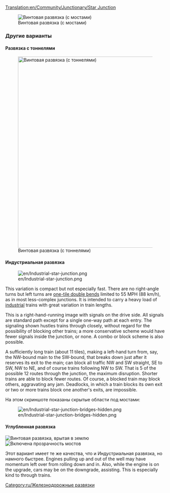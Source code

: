 [[Translation:en/Community/Junctionary/Star Junction]]
{{ru/Меню развязки}}

[[File:en/Star junction.png|none|frame|Винтовая развязка (с мостами)]]

{{ru/Критерии развязки|Умеренная|2|2|2|2|1|1|0|1|0|0|0||Сломанные поезда блокируют только один путь.|
*Одновременно может пропускать большое количество поездов.
*Некоторые ветки короче других, что может привести к задержке поездов.
'''Замечания'''
*Начинайте со строительства мостов или тоннелей.
*Увеличьте длину каждой ветки, чтобы вмещался весь Ваш поезд.
*Чтобы уменьшить развязку, Вы можете сэкономить одну клетку под мостами.
*Используйте комбинацию мостов и тоннелей, чтобы длина моста/тоннеля была 3 клетки (включая выезды или въезды).
*Площадь: 14 x 14 клеток.
}}



===Другие варианты===

==== Развязка с тоннелями ====

[[File:en/Star junction 2.png|none|thumb|600px|Винтовая развязка (с тоннелями)]]

==== Индустриальная развязка ====

[[File:en/Industrial-star-junction.png]]

This variation is compact but not especially fast. There are no right-angle turns but left turns are [[en/Manual/Game mechanics#Trains|one-tile double bends]] limited to 55 MPH (88 km/h), as in most less-complex junctions. It is intended to carry a heavy load of [[en/industrial service|industrial]] trains with great variation in train lengths. 

This is a right-hand-running image with signals on the drive side. All signals are standard path except for a single one-way path at each entry. The signaling shown hustles trains through closely, without regard for the possibility of blocking other trains; a more conservative scheme would have fewer signals inside the junction, or none. A combo or block scheme is also possible. 

A sufficiently long train (about 11 tiles), making a left-hand turn from, say, the NW-bound main to the SW-bound, that breaks down just after it reserves its exit to the main; can block all traffic NW and SW straight, SE to SW, NW to NE, and of course trains following NW to SW. That is 5 of the possible 12 routes through the junction, the maximum disruption. Shorter trains are able to block fewer routes. Of course, a blocked train may block others, aggravating any jam. Deadlocks, in which a train blocks its own exit or two or more trains block one another's exits, are impossible. 

На этом скриншоте показаны скрытые области под мостами: 

[[File:en/Industrial-star-junction-bridges-hidden.png]]

{{ru/Критерии развязки|Умеренная|2|0|1|1|0|1|1|1|0|0|0||Сломанные поезда блокируют не более чем 5 из 12 маршрутов.|
* Может быть применена на магистрали
* Площадь: 9 &times; 9 клеток}}

==== Углубленная развязка ====

[[File:en/Sunken-star-junction.png|none|frame|Винтовая развязка, врытая в землю]]
[[File:en/Sunken-star-junction-bridges-hidden.png|none|frame|Включена прозрачность мостов]]

Этот вариант имеет те же качества, что и Индустриальная развязка, но намного быстрее. Engines pulling up and out of the well may have momentum left over from rolling down and in. Also, while the engine is on the upgrade, cars may be on the downgrade, assisting. This is especially kind to through trains.


[[Category:ru/Железнодорожные развязки]]
